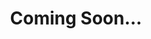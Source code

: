 ---
title: 'Coming Soon...'
description: 'A full documentation to help you add royalty to your business'
icon: "hand-holding-circle-dollar"
iconType: "duotone"
---